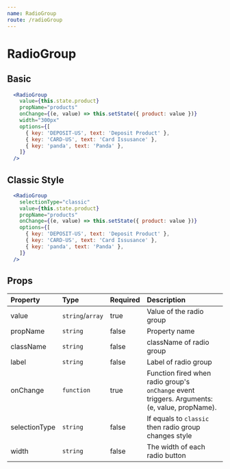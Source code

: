 ```yaml
---
name: RadioGroup
route: /radioGroup
---
```


# RadioGroup


## Basic
<RadioGroupContainer />

```jsx
  <RadioGroup
    value={this.state.product}
    propName="products"
    onChange={(e, value) => this.setState({ product: value })}
    width="300px"
    options={[
      { key: 'DEPOSIT-US', text: 'Deposit Product' },
      { key: 'CARD-US', text: 'Card Issusance' },
      { key: 'panda', text: 'Panda' },
    ]}
  />
```

## Classic Style
<RadioGroupContainer selectionType="classic" />

```jsx
  <RadioGroup
    selectionType="classic"
    value={this.state.product}
    propName="products"
    onChange={(e, value) => this.setState({ product: value })}
    options={[
      { key: 'DEPOSIT-US', text: 'Deposit Product' },
      { key: 'CARD-US', text: 'Card Issusance' },
      { key: 'panda', text: 'Panda' },
    ]}
  />
```

## Props

| Property | Type | Required | Description |
| :------- | :--- | :------- |  :---------- |
| value    | `string`/`array` | true | Value of the radio group |
| propName    | `string` | false   | Property name |
| className    | `string` | false   | className of radio group |
| label    | `string` | false   | Label of radio group |
| onChange | `function` | true | Function fired when radio group's `onChange` event triggers. Arguments: (e, value, propName).|
| selectionType    | `string` | false  | If equals to `classic` then radio group changes style |
| width    | `string` | false  | The width of each radio button |

